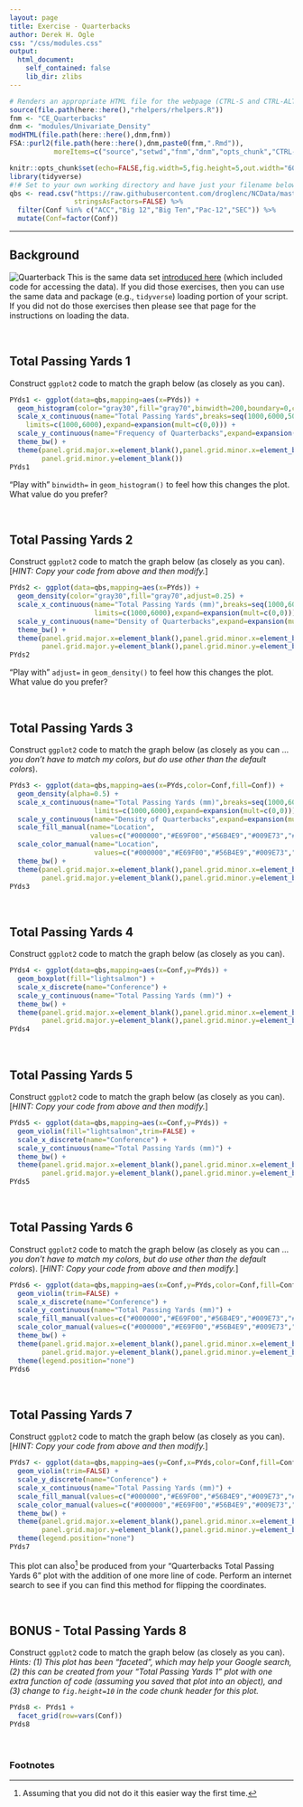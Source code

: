 ```yaml
---
layout: page
title: Exercise - Quarterbacks
author: Derek H. Ogle
css: "/css/modules.css"
output:
  html_document:
    self_contained: false
    lib_dir: zlibs
---
```


```r
# Renders an appropriate HTML file for the webpage (CTRL-S and CTRL-ALT-C)
source(file.path(here::here(),"rhelpers/rhelpers.R"))
fnm <- "CE_Quarterbacks"
dnm <- "modules/Univariate_Density"
modHTML(file.path(here::here(),dnm,fnm))
FSA::purl2(file.path(here::here(),dnm,paste0(fnm,".Rmd")),
           moreItems=c("source","setwd","fnm","dnm","opts_chunk","CTRL-S"))
```
```r
knitr::opts_chunk$set(echo=FALSE,fig.width=5,fig.height=5,out.width="60%")
library(tidyverse)
#!# Set to your own working directory and have just your filename below.
qbs <- read.csv("https://raw.githubusercontent.com/droglenc/NCData/master/NCAAF19_QBS.csv",
                stringsAsFactors=FALSE) %>%
  filter(Conf %in% c("ACC","Big 12","Big Ten","Pac-12","SEC")) %>%
  mutate(Conf=factor(Conf))
```

----

## Background
<img src="../zimgs/qb.jpg" alt="Quarterback" class="img-right">
This is the same data set [introduced here](../Intro2/CE_Quarterbacks.html) (which included code for accessing the data). If you did those exercises, then you can use the same data and package (e.g., `tidyverse`) loading portion of your script. If you did not do those exercises then please see that page for the instructions on loading the data.

&nbsp;

## Total Passing Yards 1
Construct `ggplot2` code to match the graph below (as closely as you can).

```r
PYds1 <- ggplot(data=qbs,mapping=aes(x=PYds)) +
  geom_histogram(color="gray30",fill="gray70",binwidth=200,boundary=0,closed="left") +
  scale_x_continuous(name="Total Passing Yards",breaks=seq(1000,6000,500),
    limits=c(1000,6000),expand=expansion(mult=c(0,0))) +
  scale_y_continuous(name="Frequency of Quarterbacks",expand=expansion(mult=c(0,0.05))) +
  theme_bw() +  
  theme(panel.grid.major.x=element_blank(),panel.grid.minor.x=element_blank(),
        panel.grid.minor.y=element_blank())
PYds1
```

"Play with" `binwidth=` in `geom_histogram()` to feel how this changes the plot. What value do you prefer?

&nbsp;

## Total Passing Yards 2
Construct `ggplot2` code to match the graph below (as closely as you can). [*HINT: Copy your code from above and then modify.*]

```r
PYds2 <- ggplot(data=qbs,mapping=aes(x=PYds)) +
  geom_density(color="gray30",fill="gray70",adjust=0.25) +
  scale_x_continuous(name="Total Passing Yards (mm)",breaks=seq(1000,6000,500),
                     limits=c(1000,6000),expand=expansion(mult=c(0,0))) +
  scale_y_continuous(name="Density of Quarterbacks",expand=expansion(mult=c(0,0.05))) +
  theme_bw() +  
  theme(panel.grid.major.x=element_blank(),panel.grid.minor.x=element_blank(),
        panel.grid.major.y=element_blank(),panel.grid.minor.y=element_blank())
PYds2
```

"Play with" `adjust=` in `geom_density()` to feel how this changes the plot. What value do you prefer?

&nbsp;

## Total Passing Yards 3
Construct `ggplot2` code to match the graph below (as closely as you can ... *you don't have to match my colors, but do use other than the default colors*).

```r
PYds3 <- ggplot(data=qbs,mapping=aes(x=PYds,color=Conf,fill=Conf)) +
  geom_density(alpha=0.5) +
  scale_x_continuous(name="Total Passing Yards (mm)",breaks=seq(1000,6000,500),
                     limits=c(1000,6000),expand=expansion(mult=c(0,0))) +
  scale_y_continuous(name="Density of Quarterbacks",expand=expansion(mult=c(0,0.05))) +
  scale_fill_manual(name="Location",
                    values=c("#000000","#E69F00","#56B4E9","#009E73","#F0E442")) +
  scale_color_manual(name="Location",
                     values=c("#000000","#E69F00","#56B4E9","#009E73","#F0E442")) +
  theme_bw() +  
  theme(panel.grid.major.x=element_blank(),panel.grid.minor.x=element_blank(),
        panel.grid.major.y=element_blank(),panel.grid.minor.y=element_blank())
PYds3
```

&nbsp;

## Total Passing Yards 4
Construct `ggplot2` code to match the graph below (as closely as you can).

```r
PYds4 <- ggplot(data=qbs,mapping=aes(x=Conf,y=PYds)) +
  geom_boxplot(fill="lightsalmon") +
  scale_x_discrete(name="Conference") +
  scale_y_continuous(name="Total Passing Yards (mm)") +
  theme_bw() +  
  theme(panel.grid.major.x=element_blank(),panel.grid.minor.x=element_blank(),
        panel.grid.major.y=element_blank(),panel.grid.minor.y=element_blank())
PYds4
```

&nbsp;

## Total Passing Yards 5
Construct `ggplot2` code to match the graph below (as closely as you can). [*HINT: Copy your code from above and then modify.*]

```r
PYds5 <- ggplot(data=qbs,mapping=aes(x=Conf,y=PYds)) +
  geom_violin(fill="lightsalmon",trim=FALSE) +
  scale_x_discrete(name="Conference") +
  scale_y_continuous(name="Total Passing Yards (mm)") +
  theme_bw() +  
  theme(panel.grid.major.x=element_blank(),panel.grid.minor.x=element_blank(),
        panel.grid.major.y=element_blank(),panel.grid.minor.y=element_blank())
PYds5
```

&nbsp;


## Total Passing Yards 6
Construct `ggplot2` code to match the graph below (as closely as you can ... *you don't have to match my colors, but do use other than the default colors*). [*HINT: Copy your code from above and then modify.*]

```r
PYds6 <- ggplot(data=qbs,mapping=aes(x=Conf,y=PYds,color=Conf,fill=Conf)) +
  geom_violin(trim=FALSE) +
  scale_x_discrete(name="Conference") +
  scale_y_continuous(name="Total Passing Yards (mm)") +
  scale_fill_manual(values=c("#000000","#E69F00","#56B4E9","#009E73","#F0E442")) +
  scale_color_manual(values=c("#000000","#E69F00","#56B4E9","#009E73","#F0E442")) +
  theme_bw() +  
  theme(panel.grid.major.x=element_blank(),panel.grid.minor.x=element_blank(),
        panel.grid.major.y=element_blank(),panel.grid.minor.y=element_blank()) +
  theme(legend.position="none")
PYds6
```

&nbsp;


## Total Passing Yards 7
Construct `ggplot2` code to match the graph below (as closely as you can). [*HINT: Copy your code from above and then modify.*]

```r
PYds7 <- ggplot(data=qbs,mapping=aes(y=Conf,x=PYds,color=Conf,fill=Conf)) +
  geom_violin(trim=FALSE) +
  scale_y_discrete(name="Conference") +
  scale_x_continuous(name="Total Passing Yards (mm)") +
  scale_fill_manual(values=c("#000000","#E69F00","#56B4E9","#009E73","#F0E442")) +
  scale_color_manual(values=c("#000000","#E69F00","#56B4E9","#009E73","#F0E442")) +
  theme_bw() +  
  theme(panel.grid.major.x=element_blank(),panel.grid.minor.x=element_blank(),
        panel.grid.major.y=element_blank(),panel.grid.minor.y=element_blank()) +
  theme(legend.position="none")
PYds7
```

This plot can also[^coord_flip] be produced from your "Quarterbacks Total Passing Yards 6" plot with the addition of one more line of code. Perform an internet search to see if you can find this method for flipping the coordinates.

&nbsp;

## BONUS - Total Passing Yards 8
Construct `ggplot2` code to match the graph below (as closely as you can). *Hints: (1) This plot has been "faceted", which may help your Google search, (2) this can be created from your "Total Passing Yards 1" plot with one extra function of code (assuming you saved that plot into an object), and (3) change to `fig.height=10` in the code chunk header for this plot.*

```r
PYds8 <- PYds1 +
  facet_grid(row=vars(Conf))
PYds8
```

&nbsp;

### Footnotes
[^coord_flip]: Assuming that you did not do it this easier way the first time.
